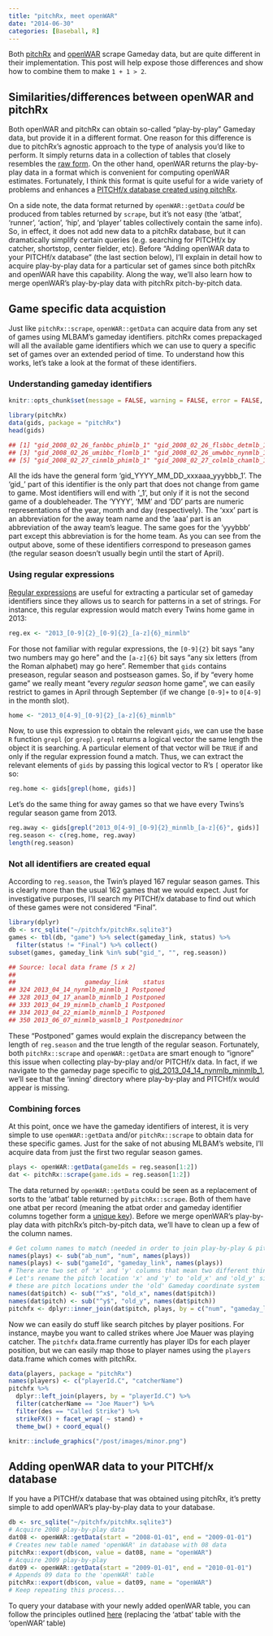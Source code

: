 ```yaml
---
title: "pitchRx, meet openWAR"
date: "2014-06-30"
categories: [Baseball, R]
---
```


Both [pitchRx](https://github.com/cpsievert/pitchRx) and [openWAR](https://github.com/beanumber/openWAR) scrape Gameday data, but are quite different in their implementation. This post will help expose those differences and show how to combine them to make `1 + 1 > 2`.

## Similarities/differences between openWAR and pitchRx

Both openWAR and pitchRx can obtain so-called "play-by-play" Gameday data, but provide it in a different format. One reason for this difference is due to pitchRx's agnostic approach to the type of analysis you'd like to perform. It simply returns data in a collection of tables that closely resembles the [raw form](http://gd2.mlb.com/components/game/mlb/year_2011/month_04/day_04/gid_2011_04_04_minmlb_nyamlb_1/inning/inning_all.xml).  On the other hand, openWAR returns the play-by-play data in a format which is convenient for computing openWAR estimates. Fortunately, I think this format is quite useful for a wide variety of problems and enhances a [PITCHf/x database created using pitchRx](http://baseballwithr.wordpress.com/2014/03/24/422/).

On a side note, the data format returned by `openWAR::getData` *could* be produced from tables returned by `scrape`, but it's not easy (the 'atbat', 'runner', 'action', 'hip', and 'player' tables collectively contain the same info). So, in effect, it does not add new data to a pitchRx database, but it can dramatically simplify certain queries (e.g. searching for PITCHf/x by catcher, shortstop, center fielder, etc). Before "Adding openWAR data to your PITCHf/x database" (the last section below), I'll explain in detail how to acquire play-by-play data for a particular set of games since both pitchRx and openWAR have this capability. Along the way, we'll also learn how to merge openWAR's play-by-play data with pitchRx pitch-by-pitch data.

## Game specific data acquistion

Just like `pitchRx::scrape`, `openWAR::getData` can acquire data from any set of games using MLBAM's gameday identifiers. pitchRx comes prepackaged will all the available game identifiers which we can use to query a specific set of games over an extended period of time. To understand how this works, let's take a look at the format of these identifiers.

### Understanding gameday identifiers

```r
knitr::opts_chunk$set(message = FALSE, warning = FALSE, error = FALSE, fig.align = 'center', eval = FALSE)
```

```r
library(pitchRx)
data(gids, package = "pitchRx")
head(gids)
```

```r
## [1] "gid_2008_02_26_fanbbc_phimlb_1" "gid_2008_02_26_flsbbc_detmlb_1"
## [3] "gid_2008_02_26_umibbc_flomlb_1" "gid_2008_02_26_umwbbc_nynmlb_1"
## [5] "gid_2008_02_27_cinmlb_phimlb_1" "gid_2008_02_27_colmlb_chamlb_1"
```

All the ids have the general form 'gid_YYYY_MM_DD_xxxaaa_yyybbb_1'. The 'gid_' part of this identifier is the only part that does not change from game to game. Most identifiers will end with '_1', but only if it is not the second game of a doubleheader.  The 'YYYY', 'MM' and 'DD' parts are numeric representations of the year, month and day (respectively). The 'xxx' part is an abbreviation for the away team name and the 'aaa' part is an abbreviation of the away team's league. The same goes for the 'yyybbb' part except this abbreviation is for the home team. As you can see from the output above, some of these identifiers correspond to preseason games (the regular season doesn't usually begin until the start of April). 

### Using regular expressions

[Regular expressions](http://www.fon.hum.uva.nl/praat/manual/Regular_expressions_2__Quantifiers.html) are useful for extracting a particular set of gameday identifiers since they allows us to search for patterns in a set of strings. For instance, this regular expression would match every Twins home game in 2013:

```r
reg.ex <- "2013_[0-9]{2}_[0-9]{2}_[a-z]{6}_minmlb"
```

For those not familiar with regular expressions, the `[0-9]{2}` bit says "any two numbers may go here" and the `[a-z]{6}` bit says "any six letters (from the Roman alphabet) may go here". Remember that `gids` contains preseason, regular season and postseason games. So, if by "every home game" we really meant "every *regular season* home game", we can easily restrict to games in April through September (if we change `[0-9]+` to `0[4-9]` in the month slot).

```r
home <- "2013_0[4-9]_[0-9]{2}_[a-z]{6}_minmlb"
```

Now, to use this expression to obtain the relevant `gids`, we can use the base `R` function `grepl` (or `grep`). `grepl` returns a logical vector the same length the object it is searching. A particular element of that vector will be `TRUE` if and only if the regular expression found a match. Thus, we can extract the relevant elements of `gids` by passing this logical vector to R's ``[`` operator like so:

```r
reg.home <- gids[grepl(home, gids)]
```

Let's do the same thing for away games so that we have every Twins's regular season game from 2013.

```r
reg.away <- gids[grepl("2013_0[4-9]_[0-9]{2}_minmlb_[a-z]{6}", gids)]
reg.season <- c(reg.home, reg.away)
length(reg.season)
```

### Not all identifiers are created equal

According to `reg.season`, the Twin's played 167 regular season games. This is clearly more than the usual 162 games that we would expect. Just for investigative purposes, I'll search my PITCHf/x database to find out which of these games were not considered "Final".

```r
library(dplyr)
db <- src_sqlite("~/pitchfx/pitchRx.sqlite3")
games <- tbl(db, "game") %>% select(gameday_link, status) %>% 
  filter(status != "Final") %>% collect()
subset(games, gameday_link %in% sub("gid_", "", reg.season))
```

```r
## Source: local data frame [5 x 2]
## 
##                   gameday_link    status
## 324 2013_04_14_nynmlb_minmlb_1 Postponed
## 328 2013_04_17_anamlb_minmlb_1 Postponed
## 333 2013_04_19_minmlb_chamlb_1 Postponed
## 334 2013_04_22_miamlb_minmlb_1 Postponed
## 350 2013_06_07_minmlb_wasmlb_1 Postponedminor
```

These "Postponed" games would explain the discrepancy between the length of `reg.season` and the true length of the regular season. Fortunately, both `pitchRx::scrape` and `openWAR::getData` are smart enough to "ignore" this issue when collecting play-by-play and/or PITCHf/x data. In fact, if we navigate to the gameday page specific to [gid_2013_04_14_nynmlb_minmlb_1](http://gd2.mlb.com/components/game/mlb/year_2013/month_04/day_14/gid_2013_04_14_nynmlb_minmlb_1/), we'll see that the 'inning' directory where play-by-play and PITCHf/x would appear is missing. 

### Combining forces

At this point, once we have the gameday identifiers of interest, it is very simple to use `openWAR::getData` and/or `pitchRx::scrape` to obtain data for these specific games. Just for the sake of not abusing MLBAM's website, I'll acquire data from just the first two regular season games. 

```r
plays <- openWAR::getData(gameIds = reg.season[1:2])
dat <- pitchRx::scrape(game.ids = reg.season[1:2])
```

The data returned by `openWAR::getData` could be seen as a replacement of sorts to the 'atbat' table returned by `pitchRx::scrape`. Both of them have one atbat per record (meaning the atbat order and gameday identifier columns together form a [unique key](http://en.wikipedia.org/wiki/Unique_key)). Before we merge openWAR's play-by-play data with pitchRx's pitch-by-pitch data, we'll have to clean up a few of the column names.

```r
# Get column names to match (needed in order to join play-by-play & pitch-by-pitch)
names(plays) <- sub("ab_num", "num", names(plays))
names(plays) <- sub("gameId", "gameday_link", names(plays))
# There are two set of 'x' and 'y' columns that mean two different things
# Let's rename the pitch location 'x' and 'y' to 'old_x' and 'old_y' since
# these are pitch locations under the 'old' Gameday coordinate system
names(dat$pitch) <- sub("^x$", "old_x", names(dat$pitch))
names(dat$pitch) <- sub("^y$", "old_y", names(dat$pitch))
pitchfx <- dplyr::inner_join(dat$pitch, plays, by = c("num", "gameday_link"))
```

Now we can easily do stuff like search pitches by player positions. For instance, maybe you want to called strikes where Joe Mauer was playing catcher. The `pitchfx` data.frame currently has player IDs for each player position, but we can easily map those to player names using the `players` data.frame which comes with pitchRx.

```r
data(players, package = "pitchRx")
names(players) <- c("playerId.C", "catcherName")
pitchfx %>%
  dplyr::left_join(players, by = "playerId.C") %>%
  filter(catcherName == "Joe Mauer") %>%
  filter(des == "Called Strike") %>%
  strikeFX() + facet_wrap( ~ stand) + 
  theme_bw() + coord_equal()
```


```r
knitr::include_graphics("/post/images/minor.png")
```

## Adding openWAR data to your PITCHf/x database

If you have a PITCHf/x database that was obtained using pitchRx, it's pretty simple to add openWAR's play-by-play data to your database.

```r
db <- src_sqlite("~/pitchfx/pitchRx.sqlite3")
# Acquire 2008 play-by-play data
dat08 <- openWAR::getData(start = "2008-01-01", end = "2009-01-01")
# Creates new table named 'openWAR' in database with 08 data
pitchRx::export(db$con, value = dat08, name = "openWAR")
# Acquire 2009 play-by-play
dat09 <- openWAR::getData(start = "2009-01-01", end = "2010-01-01")
# Appends 09 data to the 'openWAR' table
pitchRx::export(db$con, value = dat09, name = "openWAR")
# Keep repeating this process...
```

To query your database with your newly added openWAR table, you can follow the principles outlined [here](http://baseballwithr.wordpress.com/2014/04/13/modifying-and-querying-a-pitchfx-database-with-dplyr/) (replacing the 'atbat' table with the 'openWAR' table)
